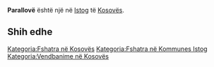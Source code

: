 {{Fshat në 
 | Emri                = Parallovë
 | EmriAlt                = 
 | NAME_SHORT_FORM=      
 | NAME_GENERIC=      
 | NAME_SORT_NAME_RO=      PARALLOVE
 | FULL_NAME_RO = Parallovë
 | FULL_NAME_ND_RO=Parallove
 | SORT_NAME_RG=PARALLOVE
 | FULL_NAME_RG=Parallovë
 | FULL_NAME_ND_RG=Parallove
 | SRP_NAME_SHORT_FORM=      
 | SRP_NAME_GENERIC=      
 | SRP_NAME_SORT_NAME_RO=      
 | SRP_FULL_NAME_RO = 
 | SRP_FULL_NAME_ND_RO=
 | SRP_SORT_NAME_RG=
 | SRP_FULL_NAME_RG=
 | SRP_FULL_NAME_ND_RG=
 | Emri (Rasa dhanore) = 
 | Figura              = 
 | Shteti              = Kosovo
 | Komuna              = Istog
 | Kodi postar         = 
 | Sipërfaqja          = 

 | Popullsia           = 

 | Regj. i popullsisë  = 
 | Dend. e popullsisë  = 
 | Faqja zyrtare       = 
 <!--- Koordinatat ----> 
 | Gjerësia            = 42.548611
 | Gjatësia            = 21.365
 | Lartësia            = 
}}
'''Parallovë''' është një [[]] në [[Istog]] të [[Kosovës]].

<!-- == Gjeografia == -->
<!-- == Historia == -->
<!-- == Demografia == -->
== Shih edhe ==
{{Komuna Istog}}
{{Kosovo-Administrata-Cung}}

[[Kategoria:Fshatra në Kosovës]]
[[Kategoria:Fshatra në Kommunes Istog]]
[[Kategoria:Vendbanime në Kosovës]]